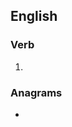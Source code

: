 ==English==

===Verb===
{{head|en|present participle}}

# {{present participle of|onshore|lang=en|nocat=1}}

===Anagrams===
* {{anagrams|en|noshoring}}